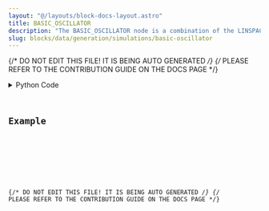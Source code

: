 ```yaml
---
layout: "@/layouts/block-docs-layout.astro"
title: BASIC_OSCILLATOR
description: "The BASIC_OSCILLATOR node is a combination of the LINSPACE and SINE nodes."
slug: blocks/data/generation/simulations/basic-oscillator
---
```


{/* DO NOT EDIT THIS FILE! IT IS BEING AUTO GENERATED */}
{/* PLEASE REFER TO THE CONTRIBUTION GUIDE ON THE DOCS PAGE */}


<PythonDocsDisplay docstring={docstring} />
<details>
<summary>Python Code</summary>



<Code code={pythonCode} lang="py" wrap theme="dracula" />

[Find this Flojoy Block on GitHub](https://github.com/flojoy-ai/blocks/blob/main/blocks/DATA/GENERATION/SIMULATIONS/BASIC_OSCILLATOR/BASIC_OSCILLATOR.py)

</details>

## Example


<GetHelpWidget />


<AppDisplay app={app} blockName="BASIC_OSCILLATOR" client:visible />


<Example />

{/* DO NOT EDIT THIS FILE! IT IS BEING AUTO GENERATED */}
{/* PLEASE REFER TO THE CONTRIBUTION GUIDE ON THE DOCS PAGE */}

